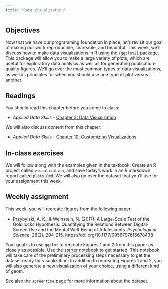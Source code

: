 ```yaml
---
title: "Data Visualization"
---
```


## Objectives

Now that we have our programming foundation in place, let's revisit our goal of making our work reproducible, shareable, and beautiful. This week, we'll discuss how to make data visualizations in R using the `{ggplot2}` package. This package will allow you to make a large variety of plots, which are useful for exploratory data analysis as well as for generating publication-quality figures. We'll go over the most common types of data visualizations, as well as principles for when you should use one type of plot versus another.

## Readings

You should read this chapter before you come to class:

-   *Applied Data Skills -* [Chapter 3: Data Visualization](https://psyteachr.github.io/ads-v3/03-viz.html)

We will also discuss content from this chapter:

-   *Applied Data Skills -* [Chapter 10: Customizing Visualizations](https://psyteachr.github.io/ads-v3/10-custom.html)

## In-class exercises

We will follow along with the examples given in the textbook. Create an R project called `visualization`, and save today's work in an R markdown report called `plots.Rmd`. We will also go over the dataset that you'll use for your assignment this week.

## Weekly assignment

This week, you will recreate figures from the following paper: 

-   Przybylski, A. K., & Weinstein, N. (2017). A Large-Scale Test of the Goldilocks Hypothesis: Quantifying the Relations Between Digital-Screen Use and the Mental Well-Being of Adolescents. *Psychological Science*, 28(2), 204-215. https://doi.org/10.1177/0956797616678438

Your goal is to use `ggplot` to recreate Figures 1 and 2 from this paper as closely as possible. Use the [starter notebook]() to get started. This notebook will take care of the preliminary processing steps necessary to get the dataset ready for visualization. In addition to recreating Figures 1 and 2, you will also generate a new visualization of your choice, using a different kind of geom.

See also the [`screentime`](../datasets/screentime.html) page for more information about the dataset.